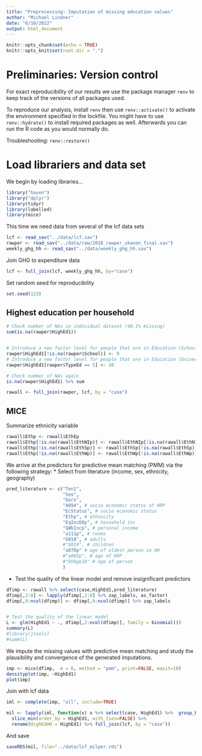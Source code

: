 ```yaml
---
title: "Preprocessing: Imputation of missing education values"
author: "Michael Lindner"
date: "6/10/2022"
output: html_document
---
```


```r
knitr::opts_chunk$set(echo = TRUE)
knitr::opts_knit$set(root.dir = ".")
```

# Preliminaries: Version control

For exact reproducibility of our results we use the package manager `renv` to keep track of the versions of all packages used.

To reproduce our analysis, install `renv` then use `renv::activate()` to activate the environment specified in the lockfile. You might have to use `renv::hydrate()` to install required packages as well. Afterwards you can run the R code as you would normally do.

Troubleshooting: `renv::restore()`



# Load librariers and data set

We begin by loading libraries...

```r
library("haven")
library("dplyr")
library(tidyr)
library(labelled)
library(mice)
```
This time we need data from several of the lcf data sets
```r
lcf <- read_sav("../data/lcf.sav")
rawper <- read_sav("../data/raw/2018_rawper_ukanon_final.sav")
weekly_ghg_hh <- read_sav("../data/weekly_ghg_hh.sav")
```
Join GHG to expenditure data

```r
lcf <- full_join(lcf, weekly_ghg_hh, by="case")
```

Set random seed for reproducibility
```r
set.seed(123)
```


## Highest education per household


```r
# Check number of NAs in individual dataset (40.1% missing)
sum(is.na(rawper$HighEd1))


# Introduce a new factor level for people that are in Education (School) 
rawper$HighEd1[!is.na(rawper$School)] <- 9
# Introduce a new factor level for people that are in Education (University) 
rawper$HighEd1[rawper$TypeEd == 5] <- 10

# Check number of NAs again
is.na(rawper$HighEd1) %>% sum
```

```r
rawall <- full_join(rawper, lcf, by = "case")
```



## MICE

Summarize ethnicity variable
```r
rawall$Ethp <- rawall$EthEp
rawall$Ethp[!is.na(rawall$EthNIp)] <- rawall$EthNIp[!is.na(rawall$EthNIp)]
rawall$Ethp[!is.na(rawall$EthSp)] <- rawall$EthSp[!is.na(rawall$EthSp)]
rawall$Ethp[!is.na(rawall$EthWp)] <- rawall$EthWp[!is.na(rawall$EthWp)] 
```


We arrive at the predictors for predictive mean matching (PMM) via the following strategy:
* Select from literature (income, sex, ethnicity, geography)
```r
pred_literature <- c("Ten1",
                     "Sex",
                     "Gorx",
                     "A094", # socio economic status of HRP
                     "EcStatus", # socio economic status
                     "Ethp", # ethnicity 
                     "EqIncDOp", # household inc
                     "GWkIncp", # personal income
                     "a111p", # rooms
                     "G018", # adults
                     #"G019", # children
                     "a070p" # age of oldest person in HH
                     #"a065p", # age of HRP
                     #"DVAge18" # age of person
                     ) 
```

* Test the quality of the linear model and remove insignificant predictors
```r
dfimp <- rawall %>% select(case,HighEd1,pred_literature)
dfimp[,2:8] <- lapply(dfimp[,2:8] %>% zap_labels, as_factor)
dfimp[,9:ncol(dfimp)] <- dfimp[,9:ncol(dfimp)] %>% zap_labels


# Test the quality of the linear model
L <- glm(HighEd1 ~ ., dfimp[,2:ncol(dfimp)], family = binomial())
summary(L)
#library(jtools)
#summ(L)
```
We impute the missing values with predictive mean matching and study the plausibility and convergence of the generated imputations.

```r

imp <- mice(dfimp,  m = 6, method = "pmm", print=FALSE, maxit=10)
densityplot(imp, ~HighEd1)
plot(imp)
```
Join with lcf data
```r
iml <- complete(imp, "all", include=TRUE)

mil <- lapply(iml, function(x) x %>% select(case, HighEd1) %>%  group_by(case) %>%
  slice_min(order_by = HighEd1, with_ties=FALSE) %>%
  rename(HighEdHH = HighEd1) %>% full_join(lcf, by = "case"))

```

And save

```r
saveRDS(mil, file="../data/lcf_milper.rds")
```


